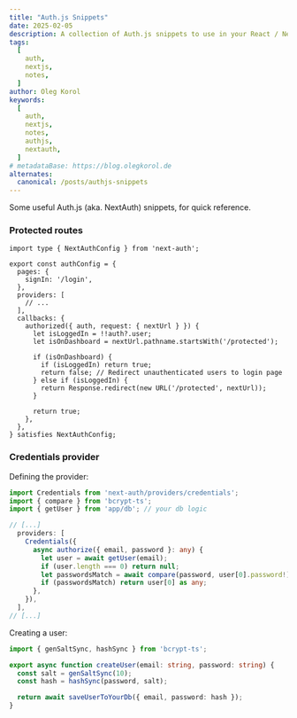 ```yaml
---
title: "Auth.js Snippets"
date: 2025-02-05
description: A collection of Auth.js snippets to use in your React / Next.js application.
tags:
  [
    auth,
    nextjs,
    notes,
  ]
author: Oleg Korol
keywords:
  [
    auth,
    nextjs,
    notes,
    authjs,
    nextauth,
  ]
# metadataBase: https://blog.olegkorol.de
alternates:
  canonical: /posts/authjs-snippets
---
```


Some useful Auth.js (aka. NextAuth) snippets, for quick reference.

### Protected routes

```tsx filename="auth.config.ts"
import type { NextAuthConfig } from 'next-auth';

export const authConfig = {
  pages: {
    signIn: '/login',
  },
  providers: [
    // ...
  ],
  callbacks: {
    authorized({ auth, request: { nextUrl } }) {
      let isLoggedIn = !!auth?.user;
      let isOnDashboard = nextUrl.pathname.startsWith('/protected');

      if (isOnDashboard) {
        if (isLoggedIn) return true;
        return false; // Redirect unauthenticated users to login page
      } else if (isLoggedIn) {
        return Response.redirect(new URL('/protected', nextUrl));
      }

      return true;
    },
  },
} satisfies NextAuthConfig;
```

### Credentials provider

Defining the provider:

```ts filename="auth.ts"
import Credentials from 'next-auth/providers/credentials';
import { compare } from 'bcrypt-ts';
import { getUser } from 'app/db'; // your db logic

// [...]
  providers: [
    Credentials({
      async authorize({ email, password }: any) {
        let user = await getUser(email);
        if (user.length === 0) return null;
        let passwordsMatch = await compare(password, user[0].password!);
        if (passwordsMatch) return user[0] as any;
      },
    }),
  ],
// [...]
```

Creating a user:

```ts filename="db.ts"
import { genSaltSync, hashSync } from 'bcrypt-ts';

export async function createUser(email: string, password: string) {
  const salt = genSaltSync(10);
  const hash = hashSync(password, salt);

  return await saveUserToYourDb({ email, password: hash });
}
```
